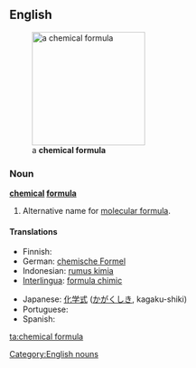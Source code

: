 ==English==
[[Image:Aptiganel.svg|thumb|200px|right|a '''chemical formula''']]

===Noun===
'''[[chemical]] [[formula]]'''

# Alternative name for [[molecular formula]].

====Translations====
{{trans-top|alternative name for molecular formula}}
* Finnish: {{t-|fi|[[kemiallinen]] [[kaava]]}}
* German: [[chemische Formel]] {{f}}
* Indonesian: [[rumus kimia]]
* [[Interlingua]]: [[formula chimic]]
{{trans-mid}}
* Japanese: [[化学式]] ([[かがくしき]], kagaku-shiki)
* Portuguese: {{t-|pt|fórmula química|f}}
* Spanish: {{t+|es|fórmula química|f}}
{{trans-bottom}}

[[Category:English nouns]]

[[ta:chemical formula]]